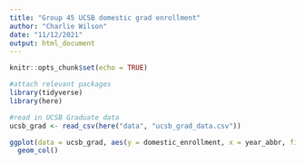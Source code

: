 ```yaml
---
title: "Group 45 UCSB domestic grad enrollment"
author: "Charlie Wilson"
date: "11/12/2021"
output: html_document
---
```


```r
knitr::opts_chunk$set(echo = TRUE)

#attach relevant packages
library(tidyverse)
library(here)
```

```r
#read in UCSB Graduate data
ucsb_grad <- read_csv(here("data", "ucsb_grad_data.csv"))
```

```r
ggplot(data = ucsb_grad, aes(y = domestic_enrollment, x = year_abbr, fill = ethnicity)) +
  geom_col()
```

